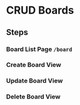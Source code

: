 # CRUD Boards 

## Steps
### Board List Page `/board` 
### Create Board View 
### Update Board View
### Delete Board View


